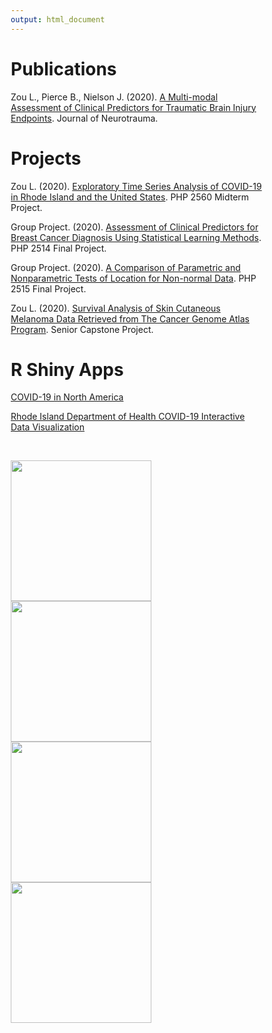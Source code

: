 ```yaml
---
output: html_document
---
```


<script src="https://kit.fontawesome.com/a076d05399.js"></script>

# Publications

Zou L., Pierce B., Nielson J. (2020). [A Multi-modal Assessment of Clinical Predictors for Traumatic Brain Injury Endpoints](https://doi.org/10.1089/neu.2020.7222). Journal of Neurotrauma.

# Projects

Zou L. (2020). [Exploratory Time Series Analysis of COVID-19 in Rhode Island and the United States](https://linfengzou.github.io/linfengzou.github.io/R Sample.pdf). PHP 2560 Midterm Project.

Group Project. (2020). [Assessment of Clinical Predictors for Breast Cancer Diagnosis Using Statistical Learning Methods](https://linfengzou.github.io/linfengzou.github.io/Research Sample 2.pdf). PHP 2514 Final Project.

Group Project. (2020). [A Comparison of Parametric and Nonparametric Tests of Location for Non-normal Data](Research Sample 3.pdf). PHP 2515 Final Project.

Zou L. (2020). [Survival Analysis of Skin Cutaneous Melanoma Data Retrieved from The Cancer Genome Atlas Program](https://linfengzou.github.io/linfengzou.github.io/Research Sample.pdf). Senior Capstone Project.

# R Shiny Apps

[COVID-19 in North America](https://php2560finalproject.shinyapps.io/PHP_2560_Final_Project2/)

[Rhode Island Department of Health COVID-19 Interactive Data Visualization](https://linzoubrownuniversity.shinyapps.io/RIDOH/)

<br/>

<p style="text-align: center;">
<a href="https://www.linkedin.com/in/lin-zou-09bb6b13b/"> <i class="fab fa-linkedin" style="font-size:60px;"></i></a>
</p>

<style>
* {
  box-sizing: border-box;
}

.column {
  float: left;
  width: 33.33%;
  padding: 5px;
}


.row::after {
  content: "";
  clear: both;
  display: table;
}
</style>

<img src="https://linfengzou.github.io/linfengzou.github.io/Lighthouse.jpg" style="width:225px;">
<img src="https://linfengzou.github.io/linfengzou.github.io/Creek.jpg" style="width:225px;">
<img src="https://linfengzou.github.io/linfengzou.github.io/Wave.jpg" style="width:225px;">
<img src="https://linfengzou.github.io/linfengzou.github.io/Mountain.jpg" style="width:225px;">
